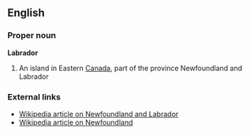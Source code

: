 ==English==
===Proper noun===
'''Labrador'''
#An island in Eastern [[Canada]], part of the province Newfoundland and Labrador
===External links===
*[[w:Newfoundland and Labrador|Wikipedia article on Newfoundland and Labrador]]
*[[w:Newfoundland|Wikipedia article on Newfoundland]]